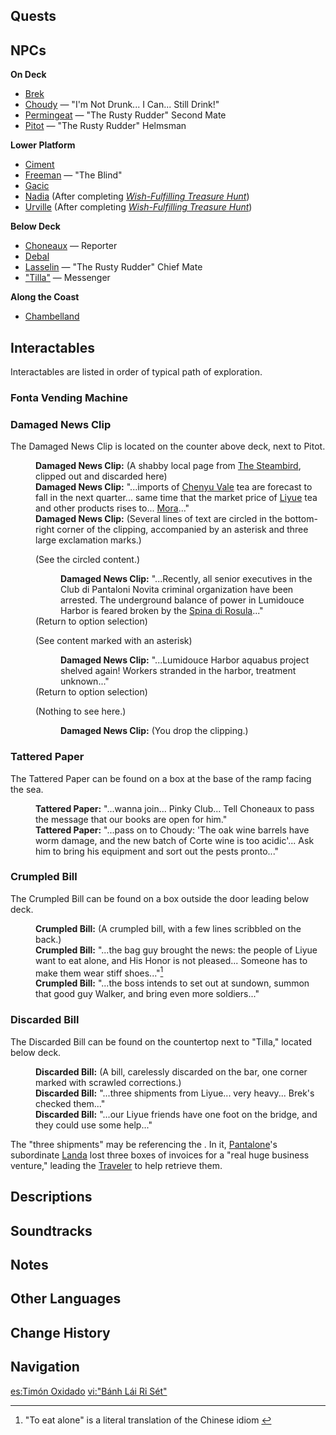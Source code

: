 {{Location Infobox
|image        = <gallery>
"The Rusty Rudder".png|In-game
Point of Interest "The Rusty Rudder" Map Location.png|Map
</gallery>
|type         = Point of Interest
|area         = Erinnyes Forest
|region       = Fontaine
}}
{{Location Intro|description=A run-down tavern located northwest of [[Lumidouce Harbor]], "The Rusty Rudder" serves a gathering spot for shady dealings and people down on their luck.}}
<!--
==Points of Interest==
{{Locations by Category Table|type=Points of Interest}}
-->
==Quests==
{{Quests by Category List|"The Rusty Rudder" Quests|heo=1}}

==NPCs==
'''On Deck'''
*[[Brek]]
*[[Choudy]] &mdash; "I'm Not Drunk... I Can... Still Drink!"
*[[Permingeat]] &mdash; "The Rusty Rudder" Second Mate
*[[Pitot]] &mdash; "The Rusty Rudder" Helmsman

'''Lower Platform'''
*[[Ciment]]
*[[Freeman]] &mdash; "The Blind"
*[[Gacic]]
*[[Nadia (Fontaine)|Nadia]] (After completing ''[[Wish-Fulfilling Treasure Hunt]]'')
*[[Urville]] (After completing ''[[Wish-Fulfilling Treasure Hunt]]'')

'''Below Deck'''
*[[Choneaux]] &mdash; Reporter
*[[Debal]]
*[[Lasselin]] &mdash; "The Rusty Rudder" Chief Mate
*[["Tilla"]] &mdash; Messenger

'''Along the Coast'''
*[[Chambelland]]

==Interactables==
Interactables are listed in order of typical path of exploration.

===Fonta Vending Machine===
{{Shop/Header|total=1|note=Refreshes|vendor="The Rusty Rudder"}}
{{Shop|Fonta|160|10|total=1|note=Daily}}
{{Shop/Footer|note=&#32;|total=1.600}}

===Damaged News Clip===
The Damaged News Clip is located on the counter above deck, next to Pitot.
{{Dialogue Start}}
:'''Damaged News Clip:''' (A shabby local page from [[The Steambird]], clipped out and discarded here)
:'''Damaged News Clip:''' "...imports of [[Chenyu Vale]] tea are forecast to fall in the next quarter... same time that the market price of [[Liyue]] tea and other products rises to... [[Mora]]..."
:'''Damaged News Clip:''' (Several lines of text are circled in the bottom-right corner of the clipping, accompanied by an asterisk and three large exclamation marks.)
:{{DIcon}} (See the circled content.)
::'''Damaged News Clip:''' "...Recently, all senior executives in the Club di Pantaloni Novita criminal organization have been arrested. The underground balance of power in Lumidouce Harbor is feared broken by the [[Spina di Rosula]]..."
:;(Return to option selection)
:{{DIcon}} (See content marked with an asterisk)
::'''Damaged News Clip:''' "...Lumidouce Harbor aquabus project shelved again! Workers stranded in the harbor, treatment unknown..."
:;(Return to option selection)
:{{DIcon}} (Nothing to see here.)
::'''Damaged News Clip:''' (You drop the clipping.)
{{Dialogue End}}

===Tattered Paper===
The Tattered Paper can be found on a box at the base of the ramp facing the sea.
{{Dialogue Start}}
:'''Tattered Paper:''' "...wanna join... Pinky Club... Tell Choneaux to pass the message that our books are open for him."
:'''Tattered Paper:''' "...pass on to Choudy: 'The oak wine barrels have worm damage, and the new batch of Corte wine is too acidic'... Ask him to bring his equipment and sort out the pests pronto..."
{{Dialogue End}}

===Crumpled Bill===
The Crumpled Bill can be found on a box outside the door leading below deck.
{{Dialogue Start}}
:'''Crumpled Bill:''' (A crumpled bill, with a few lines scribbled on the back.)
:'''Crumpled Bill:''' "...the bag guy brought the news: the people of Liyue want to eat alone, and His Honor is not pleased... Someone has to make them wear stiff shoes..."<ref group="Note">"To eat alone" is a literal translation of the Chinese idiom [https://baike.baidu.com/item/吃独食/1009864 {{zh|吃独食|tl=to monopolize the rewards.}}]</ref>
:'''Crumpled Bill:''' "...the boss intends to set out at sundown, summon that good guy Walker, and bring even more soldiers..."
{{Dialogue End}}

===Discarded Bill===
The Discarded Bill can be found on the countertop next to "Tilla," located below deck.
{{Dialogue Start}}
:'''Discarded Bill:''' (A bill, carelessly discarded on the bar, one corner marked with scrawled corrections.)
:'''Discarded Bill:''' "...three shipments from Liyue... very heavy... Brek's checked them..."
:'''Discarded Bill:''' "...our Liyue friends have one foot on the bridge, and they could use some help..."
{{Dialogue End}}

The "three shipments" may be referencing the {{Quest|Big Business}}. In it, [[Pantalone]]'s subordinate [[Landa]] lost three boxes of invoices for a "real huge business venture," leading the [[Traveler]] to help retrieve them.

==Descriptions==
{{Description/Viewpoint|The Drunkard's Ship}}

==Soundtracks==
{{Soundtracks by Category Table|type=location}}
<!--
==Lore==

==Gallery==
<gallery>

</gallery>

==Video Guides==
{{EVT
|video   = 
|caption = 
}}
-->
==Notes==
{{Reflist|note=1}}

==Other Languages==
{{Other Languages
|en       = "The Rusty Rudder"
|zhs      = 「锈舵」
|zhs_rm   = "Xiù Duò"
|zht      = 「鏽舵」
|zht_rm   = "Xiù Duò"
|zh_tl    = "Rusty Rudder"
|ja       = 「ザ・ラスティ・ラダー」
|ja_rm    = "Za Rasuti Radaa"
|ja_tl    = "The Rusty Rudder"
|ko       = 「녹슨 방향타」
|ko_rm    = 
|ko_tl    = "Rusty Rudder"
|es       = Timón Oxidado
|es_tl    = Rusty Rudder
|fr       = Le Timon rubigineux
|fr_tl    = The Rusty Tiller
|ru       = «Ржавый штурвал»
|ru_tl    = "The Rusty Helm"
|th       = "The Rusty Rudder"
|vi       = "Bánh Lái Rỉ Sét"
|vi_tl    = 
|de       = „Rostruder“
|de_tl    = "Rusty Rudder"
|id       = "The Rusty Rudder"
|pt       = "Leme Enferrujado"
|pt_tl    = 
|tr       = "Paslı Dümen"
|tr_tl    = 
|it       = Timone arrugginito
|it_tl    = Rusty Helm
}}

==Change History==
{{Change History|4.2}}

==Navigation==
{{PoI Navbox|Fontaine}}

[[es:Timón Oxidado]]
[[vi:"Bánh Lái Rỉ Sét"]]